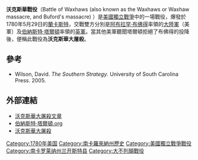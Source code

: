 {{FixBunching|begin}}
{{Infobox Military Conflict
|conflict=沃克斯華大屠殺
|partof=[[美國獨立戰爭|美國獨立戰爭]]
|image=[[Image:Waxhaw_massacre_sketch.jpg|300px]]
|caption=19世紀關於沃克斯華大屠殺的素描
|date=1780年5月29日
|place=[[南卡羅萊那州|南卡羅萊那州]]的[[布佛得(南卡羅萊那州)|布佛得]]
|coordinates={{coord|34|44|31.03|N|80|37|32.85|W|type:city_scale:1000000_region:US|display=inline,title}}
|result=英國決定性勝利
|combatant2={{flagicon|United States|1777|23px}}[[美國|美國]]
|combatant1={{flagicon|United Kingdom|1606|23px}}[[大不列顛王國|大不列顛]]
|commander2=[[阿布拉罕·布佛得|阿布拉罕·布佛得]]
|commander1=[[伯納斯特·塔爾頓|伯納斯特·塔爾頓]]
|strength2=420人<ref name="Wilson260">Wilson, ''The Southern Strategy'', p. 260</ref>
|strength1=150名[[英軍|英軍]]
|casualties2=113人戰死<br>150人受傷<br>53人被俘
|casualties1=5人戰死<br>12人受傷<br>11匹馬被殺、19匹受傷
}}
{{FixBunching|mid}}
{{Campaignbox American Revolutionary War: Southern}}
{{FixBunching|end}}

'''沃克斯華戰役'''（Battle of Waxhaws (also known as the Waxhaws or Waxhaw massacre, and Buford's massacre) ）是[[美國獨立戰爭|美國獨立戰爭]]中的一場戰役，爆發於1780年5月29日的[[蘭卡斯特_(南卡羅萊納)|蘭卡斯特]]，交戰雙方分別是[[阿布拉罕·布佛得|阿布拉罕·布佛得]]率領的[[大陸軍|大陸軍]]（美軍）及[[伯納斯特·塔爾頓|伯納斯特·塔爾頓]]率領的[[英軍|英軍]]。當其他美軍聽聞塔爾頓拒絕了布佛得的投降後，便稱此戰役為'''沃克斯華大屠殺'''。

==參考==

{{reflist}}
*Wilson, David. ''The Southern Strategy''. University of South Carolina Press. 2005.

==外部連結==
*[http://www.rootsweb.com/~scyork/RevWar/BufordsMassacre.html 沃克斯華大屠殺文章] {{Wayback|url=http://www.rootsweb.com/~scyork/RevWar/BufordsMassacre.html |date=20080829131201 }}
*[https://web.archive.org/web/20110716235333/http://www.banastretarleton.org/ 伯納斯特·塔爾頓.org]
*[https://web.archive.org/web/20081217201035/http://www.rsar.org/military/sherm055.pdf 沃克斯華大屠殺]

[[Category:1780年美国|Category:1780年美国]]
[[Category:南卡羅來納州歷史|Category:南卡羅來納州歷史]]
[[Category:美國獨立戰爭戰役|Category:美國獨立戰爭戰役]]
[[Category:南卡罗莱纳州兰开斯特县|Category:南卡罗莱纳州兰开斯特县]]
[[Category:大不列顛戰役|Category:大不列顛戰役]]